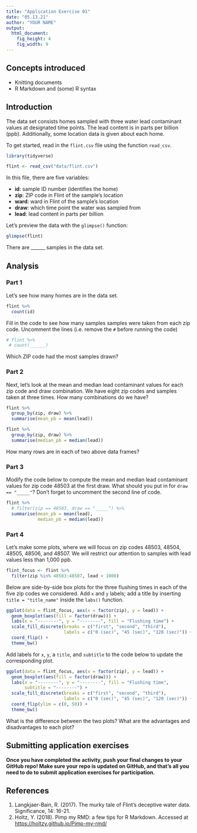 ```yaml
---
title: "Application Exercise 01"
date: "05.13.21"
author: "YOUR NAME"
output: 
  html_document: 
    fig_height: 4
    fig_width: 9
---
```


## Concepts introduced

- Knitting documents
- R Markdown and (some) R syntax

## Introduction

The data set consists homes sampled with three water lead contaminant values at designated time points. The lead content is in parts per billion (ppb). Additionally, some location data is given about each home.

To get started, read in the `flint.csv` file using the function `read_csv`.

```r
library(tidyverse)
```

```r
flint <- read_csv("data/flint.csv")
```

In this file, there are five variables:

- **id**: sample ID number (identifies the home)
- **zip**: ZIP code in Flint of the sample's location
- **ward**: ward in Flint of the sample's location
- **draw**: which time point the water was sampled from
- **lead**: lead content in parts per billion

Let's preview the data with the `glimpse()` function:

```r
glimpse(flint)
```

There are ______ samples in the data set. 

## Analysis

### Part 1

Let's see how many homes are in the data set. 

```r
flint %>%
  count(id)
```

Fill in the code to see how many samples samples were taken from each zip code. Uncomment the lines (i.e. remove the `#` before running the code)

```r
# flint %>% 
 # count(______)
```

Which ZIP code had the most samples drawn?

### Part 2

Next, let's look at the mean and median lead contaminant values for each zip code and draw combination. We have eight zip codes and samples taken at three times. How many combinations do we have?

```r
flint %>% 
  group_by(zip, draw) %>% 
  summarise(mean_pb = mean(lead))
```

```r
flint %>% 
  group_by(zip, draw) %>% 
  summarise(median_pb = median(lead))
```

How many rows are in each of two above data frames?

### Part 3

Modify the code below to compute the mean and median lead contaminant values for zip code 48503 at the first draw. What should you put in for `draw == "_____"`? Don’t forget to uncomment the second line of code.

```r
flint %>% 
  # filter(zip == 48503, draw == "_____") %>% 
  summarise(mean_pb = mean(lead),
            median_pb = median(lead))
```

### Part 4

Let’s make some plots, where we will focus on zip codes 48503, 48504, 48505, 48506, and 48507. We will restrict our attention to samples with lead values less than 1,000 ppb.

```r
flint_focus <- flint %>% 
  filter(zip %in% 48503:48507, lead < 1000)
```

Below are side-by-side box plots for the three flushing times in each of the five zip codes we considered. Add `x` and `y` labels; add a title by inserting `title = "title_name"` inside the `labs()` function.

```r
ggplot(data = flint_focus, aes(x = factor(zip), y = lead)) +
  geom_boxplot(aes(fill = factor(draw))) +
  labs(x = "--------", y = "--------", fill = "Flushing time") +
  scale_fill_discrete(breaks = c("first", "second", "third"),
                      labels = c("0 (sec)", "45 (sec)", "120 (sec)")) +
  coord_flip() +
  theme_bw()
```

Add labels for `x`, `y`, a `title`, and `subtitle` to the code below to update the corresponding plot.

```r
ggplot(data = flint_focus, aes(x = factor(zip), y = lead)) +
  geom_boxplot(aes(fill = factor(draw))) + 
  labs(x = "--------", y = "--------", fill = "Flushing time",
       subtitle = "--------") +
  scale_fill_discrete(breaks = c("first", "second", "third"),
                      labels = c("0 (sec)", "45 (sec)", "120 (sec)")) +
  coord_flip(ylim = c(0, 50)) +
  theme_bw()
```

What is the difference between the two plots? What are the advantages and disadvantages to each plot? 

## Submitting application exercises 

**Once you have completed the activity, push your final changes to your GitHub repo! Make sure your repo is updated on GitHub, and that's all you need to do to submit application exercises for participation.**

## References

1. Langkjaer-Bain, R. (2017). The murky tale of Flint’s deceptive water data. Significance, 14: 16-21.
2. Holtz, Y. (2018). Pimp my RMD: a few tips for R Markdown. Accessed at [https://holtzy.github.io/Pimp-my-rmd/](https://holtzy.github.io/Pimp-my-rmd/)
